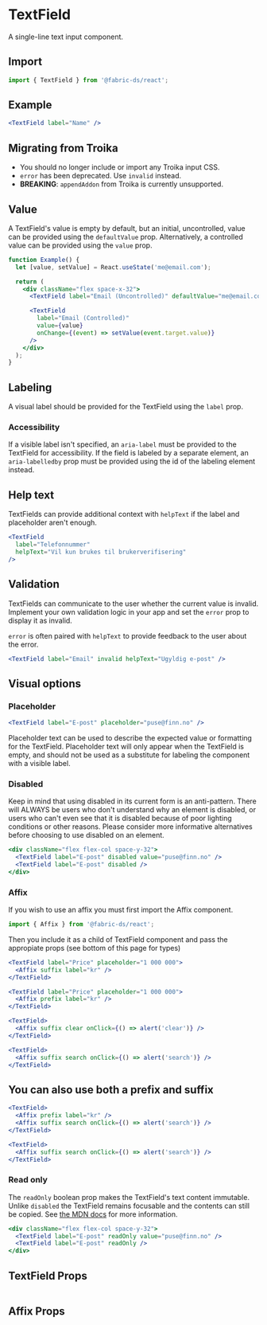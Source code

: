 
# TextField

A single-line text input component.

## Import

```js
import { TextField } from '@fabric-ds/react';
```

## Example

```jsx example
<TextField label="Name" />
```

## Migrating from Troika

- You should no longer include or import any Troika input CSS.
- `error` has been deprecated. Use `invalid` instead.
- **BREAKING**: `appendAddon` from Troika is currently unsupported.

## Value

A TextField's value is empty by default, but an initial, uncontrolled, value can
be provided using the `defaultValue` prop. Alternatively, a controlled value can
be provided using the `value` prop.

```jsx example
function Example() {
  let [value, setValue] = React.useState('me@email.com');

  return (
    <div className="flex space-x-32">
      <TextField label="Email (Uncontrolled)" defaultValue="me@email.com" />

      <TextField
        label="Email (Controlled)"
        value={value}
        onChange={(event) => setValue(event.target.value)}
      />
    </div>
  );
}
```

## Labeling

A visual label should be provided for the TextField using the `label` prop.

### Accessibility

If a visible label isn't specified, an `aria-label` must be provided to the
TextField for accessibility. If the field is labeled by a separate element, an
`aria-labelledby` prop must be provided using the id of the labeling element
instead.

## Help text

TextFields can provide additional context with `helpText` if the label and
placeholder aren't enough.

```jsx example
<TextField
  label="Telefonnummer"
  helpText="Vil kun brukes til brukerverifisering"
/>
```

## Validation

TextFields can communicate to the user whether the current value is invalid.
Implement your own validation logic in your app and set the `error` prop to
display it as invalid.

`error` is often paired with `helpText` to provide feedback to the user about
the error.

```jsx example
<TextField label="Email" invalid helpText="Ugyldig e-post" />
```

## Visual options

### Placeholder

```jsx example
<TextField label="E-post" placeholder="puse@finn.no" />
```

Placeholder text can be used to describe the expected value or formatting for
the TextField. Placeholder text will only appear when the TextField is empty,
and should not be used as a substitute for labeling the component with a visible
label.

### Disabled

Keep in mind that using disabled in its current form is an anti-pattern. There
will ALWAYS be users who don't understand why an element is disabled, or users
who can't even see that it is disabled because of poor lighting conditions or
other reasons. Please consider more informative alternatives before choosing to
use disabled on an element.

```jsx example
<div className="flex flex-col space-y-32">
  <TextField label="E-post" disabled value="puse@finn.no" />
  <TextField label="E-post" disabled />
</div>
```

### Affix

If you wish to use an affix you must first import the Affix component.

```js
import { Affix } from '@fabric-ds/react';
```

Then you include it as a child of TextField component and pass the appropiate
props (see bottom of this page for types)

```jsx example
<TextField label="Price" placeholder="1 000 000">
  <Affix suffix label="kr" />
</TextField>
```

```jsx example
<TextField label="Price" placeholder="1 000 000">
  <Affix prefix label="kr" />
</TextField>
```

```jsx example
<TextField>
  <Affix suffix clear onClick={() => alert('clear')} />
</TextField>
```

```jsx example
<TextField>
  <Affix suffix search onClick={() => alert('search')} />
</TextField>
```

## You can also use both a prefix and suffix

```jsx example
<TextField>
  <Affix prefix label="kr" />
  <Affix suffix search onClick={() => alert('search')} />
</TextField>
```

```jsx example
<TextField>
  <Affix suffix search onClick={() => alert('search')} />
</TextField>
```

### Read only

The `readOnly` boolean prop makes the TextField's text content immutable. Unlike
`disabled` the TextField remains focusable and the contents can still be copied.
See
[the MDN docs](https://developer.mozilla.org/en-US/docs/Web/HTML/Attributes/readonly)
for more information.

```jsx example
<div className="flex flex-col space-y-32">
  <TextField label="E-post" readOnly value="puse@finn.no" />
  <TextField label="E-post" readOnly />
</div>
```

## TextField Props

```props packages/textfield/src/component.tsx

```

## Affix Props

```props packages/_helpers/affix.tsx

```
